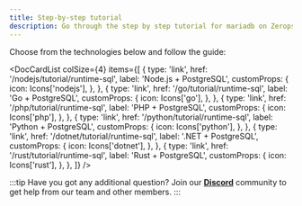 ```yaml
---
title: Step-by-step tutorial
description: Go through the step by step tutorial for mariadb on Zerops.
---
```



Choose from the technologies below and follow the guide:

<DocCardList
  colSize={4}
  items={[
    {
      type: 'link',
      href: '/nodejs/tutorial/runtime-sql',
      label: 'Node.js + PostgreSQL',
      customProps: {
        icon: Icons['nodejs'],
      },
    },
    {
      type: 'link',
      href: '/go/tutorial/runtime-sql',
      label: 'Go + PostgreSQL',
      customProps: {
        icon: Icons['go'],
      },
    },
    {
      type: 'link',
      href: '/php/tutorial/runtime-sql',
      label: 'PHP + PostgreSQL',
      customProps: {
        icon: Icons['php'],
      },
    },
    {
      type: 'link',
      href: '/python/tutorial/runtime-sql',
      label: 'Python + PostgreSQL',
      customProps: {
        icon: Icons['python'],
      },
    },
    {
      type: 'link',
      href: '/dotnet/tutorial/runtime-sql',
      label: '.NET + PostgreSQL',
      customProps: {
        icon: Icons['dotnet'],
      },
    },
    {
      type: 'link',
      href: '/rust/tutorial/runtime-sql',
      label: 'Rust + PostgreSQL',
      customProps: {
        icon: Icons['rust'],
      },
    },
  ]}
/>

:::tip
Have you got any additional question? Join our **[Discord](https://discord.com/invite/WDvCZ54)** community to get help from our team and other members.
:::
